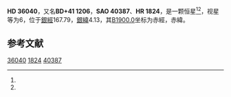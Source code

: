 {{Starbox begin
| name = HD 36040
}}
{{Starbox observe
| epoch = [[J2000.0|J2000.0]]
| constell = {{星座名待查}}<ref name=SIMBAD>{{cite web
 | url=http://simbad.u-strasbg.fr/simbad/sim-id?Ident=HR+1824
 | title=Pulsating variable Star
 | publisher=Centre de Données astronomiques de Strasbourg
 | work=SIMBAD
 | accessdate=2012-07-13
 | archive-date=2016-03-18
 | archive-url=https://web.archive.org/web/20160318230834/http://simbad.u-strasbg.fr/simbad/sim-id?Ident=HR+1824
 | dead-url=no
 }}</ref><ref name=DATA>{{cite web
 | url=http://vizier.u-strasbg.fr/viz-bin/VizieR-5?-out.add=.&-source=5050&-corr=PK=HR&-out.max=9999&HR=1824
 | title=VizieR Detailed Page
 | accessdate=2012-07-13
 | archive-date=2016-03-04
 | archive-url=https://web.archive.org/web/20160304200637/http://vizier.u-strasbg.fr/viz-bin/VizieR-5?-out.add=.&-source=5050&-corr=PK=HR&-out.max=9999&HR=1824
 | dead-url=no
 }}</ref>
| 星官 = 
| ra = {{RA|5|30|48.6}}<ref name=SIMBAD /><ref name=DATA />
| dec = {{DEC|+41|27|43}}<ref name=SIMBAD /><ref name=DATA />
| appmag_v = 6<ref name=SIMBAD /><ref name=DATA />
}}
{{Starbox character
| class = K0IIIp<ref name=SIMBAD /><ref name=DATA />
| b-v = 1.11<ref name=SIMBAD /><ref name=DATA />
| u-b = 1.12<ref name=SIMBAD /><ref name=DATA />
| r-i = <ref name=SIMBAD /><ref name=DATA />
| variable = 
}}
{{Starbox astrometry
| radial_v = 1.12
| prop_mo_ra = 14
| parallax = 
| p_error = 
}}
{{Starbox catalog
| names =BD+41 1206，[[SAO星表|SAO]] 40387，[[HD星表|HD]] 36040，[[HR星表|HR]] 1824}}
{{Starbox reference |Simbad=HR+1824}}
{{Starbox end}}

'''HD 36040'''，又名'''BD+41 1206'''，'''SAO 40387'''、'''HR 1824'''，是一颗恒星<ref name=SIMBAD /><ref name=DATA />，视星等为6，位于[[銀道座標系|銀經]]167.79，[[銀道座標系|銀緯]]4.13，其[[B1900.0|B1900.0]]坐标为赤經{{RA|5|23|44.6}}，赤緯{{DEC|+41|4.13|2}}。

== 参考文献 ==
{{reflist}}

{{star-stub}}

[[Category:HD和HDE天體|36040]]
[[Category:HR天體|1824]]
[[Category:SAO天體|40387]]
